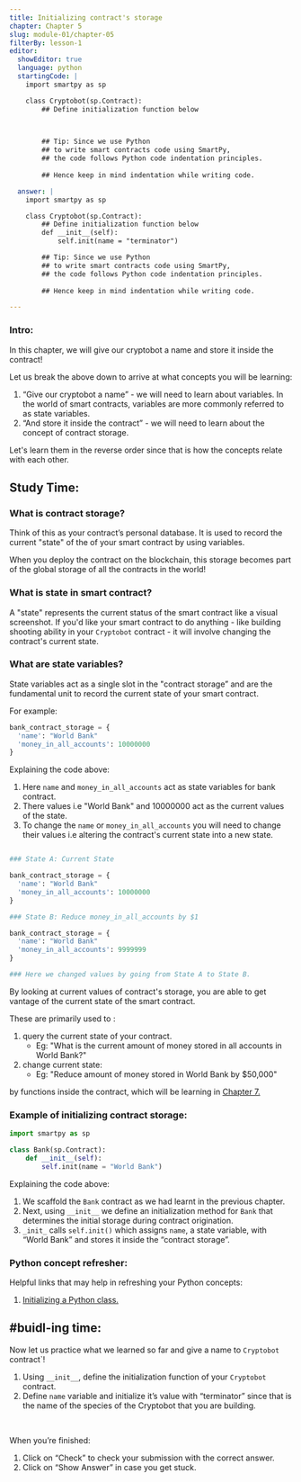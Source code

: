 ```yaml
---
title: Initializing contract's storage
chapter: Chapter 5
slug: module-01/chapter-05
filterBy: lesson-1
editor:
  showEditor: true
  language: python
  startingCode: |
    import smartpy as sp

    class Cryptobot(sp.Contract):
        ## Define initialization function below
        


        ## Tip: Since we use Python 
        ## to write smart contracts code using SmartPy, 
        ## the code follows Python code indentation principles. 
  
        ## Hence keep in mind indentation while writing code.

  answer: |  
    import smartpy as sp

    class Cryptobot(sp.Contract):
        ## Define initialization function below
        def __init__(self):
            self.init(name = "terminator")

        ## Tip: Since we use Python 
        ## to write smart contracts code using SmartPy, 
        ## the code follows Python code indentation principles. 
  
        ## Hence keep in mind indentation while writing code.

---
```


### Intro:

In this chapter, we will give our cryptobot a name and store it inside the contract!

Let us break the above down to arrive at what concepts you will be learning: 

1. “Give our cryptobot a name” - we will need to learn about variables. In the world of smart contracts, variables are more commonly referred to as state variables. 
2. “And store it inside the contract” - we will need to learn about the concept of contract storage.  


Let's learn them in the reverse order since that is how the concepts relate with each other. 


## Study Time: 

### What is contract storage?

Think of this as your contract’s personal database. It is used to record the current "state" of the 
of your smart contract by using variables. 

When you deploy the contract on the blockchain, this storage becomes part of the global storage of all the contracts in the world! 


### What is state in smart contract? 

A "state" represents the current status of the smart contract like a visual screenshot. If you'd like your smart contract to do anything - like building shooting ability in your `Cryptobot` contract - it will involve changing the contract's current state. 

### What are state variables? 

State variables act as a single slot in the "contract storage” and are the fundamental unit to record the current state of your smart contract. 

For example: 

```python
bank_contract_storage = {
  'name': "World Bank"
  'money_in_all_accounts': 10000000
}

```
Explaining the code above: 

1. Here `name` and `money_in_all_accounts` act as state variables for bank contract.
2. There values i.e <span class="string-highlight">"World Bank"</span> and <span class="string-highlight">10000000</span> act as the current values of the state. 
3. To change the `name` or `money_in_all_accounts` you will need to change their values i.e altering the contract's current state into a new state. 

```python

### State A: Current State

bank_contract_storage = {
  'name': "World Bank"
  'money_in_all_accounts': 10000000
}

### State B: Reduce money_in_all_accounts by $1

bank_contract_storage = {
  'name': "World Bank"
  'money_in_all_accounts': 9999999
}

### Here we changed values by going from State A to State B. 

```

By looking at current values of contract's storage, you are able to get vantage of the current state of the smart contract. 

These are primarily used to : 

1. query the current state of your contract. 
   * Eg: "What is the current amount of money stored in all accounts in World Bank?" 
2. change current state:
   * Eg: "Reduce amount of money stored in World Bank by $50,000"

by functions inside the contract, which will be learning in [Chapter 7.](/lesson/chapter-07)


### Example of initializing contract storage:

```python
import smartpy as sp

class Bank(sp.Contract):
    def __init__(self):
        self.init(name = "World Bank")

```

Explaining the code above: 

1. We scaffold the `Bank` contract as we had learnt in the previous chapter. 
2. Next, using `__init__` we define an initialization method for `Bank` that determines the initial storage during contract origination. 
3. `_init_` calls `self.init()` which assigns `name`, a state variable, with <span class="string-highlight">“World Bank”</span> and stores it inside the “contract storage”. 


### Python concept refresher: 

Helpful links that may help in refreshing your Python concepts: 

1. [Initializing a Python class.](https://docs.python.org/3/tutorial/classes.html#class-objects)



## #buidl-ing time:
Now let us practice what we learned so far and give a name to `Cryptobot` contract`!

1. Using `__init__`, define the initialization function of your `Cryptobot` contract. 
2. Define `name` variable and initialize it’s value with <span class="string-highlight">“terminator”</span> since that is the name of the species of the Cryptobot that you are building. 

<br />

When you’re finished:

1. Click on “Check” to check your submission with the correct answer.
2. Click on “Show Answer” in case you get stuck.